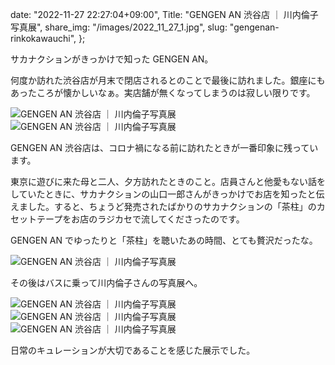   date: "2022-11-27 22:27:04+09:00",
  Title: "GENGEN AN 渋谷店 ｜ 川内倫子写真展",
  share_img: "/images/2022_11_27_1.jpg",
  slug: "gengenan-rinkokawauchi",
};

サカナクションがきっかけで知った GENGEN AN。

何度か訪れた渋谷店が月末で閉店されるとのことで最後に訪れました。銀座にもあったころが懐かしいなぁ。実店舗が無くなってしまうのは寂しい限りです。

![GENGEN AN 渋谷店 ｜ 川内倫子写真展](/images/2022_11_27_1.jpg)
![GENGEN AN 渋谷店 ｜ 川内倫子写真展](/images/2022_11_27_2.jpg)

GENGEN AN 渋谷店は、コロナ禍になる前に訪れたときが一番印象に残っています。

東京に遊びに来た母と二人、夕方訪れたときのこと。店員さんと他愛もない話をしていたときに、サカナクションの山口一郎さんがきっかけでお店を知ったと伝えました。すると、ちょうど発売されたばかりのサカナクションの「茶柱」のカセットテープをお店のラジカセで流してくださったのです。

GENGEN AN でゆったりと「茶柱」を聴いたあの時間、とても贅沢だったな。

![GENGEN AN 渋谷店 ｜ 川内倫子写真展](/images/2022_11_27_3.jpg)

その後はバスに乗って川内倫子さんの写真展へ。

![GENGEN AN 渋谷店 ｜ 川内倫子写真展](/images/2022_11_27_4.jpg)
![GENGEN AN 渋谷店 ｜ 川内倫子写真展](/images/2022_11_27_5.jpg)
![GENGEN AN 渋谷店 ｜ 川内倫子写真展](/images/2022_11_27_6.jpg)

日常のキュレーションが大切であることを感じた展示でした。
